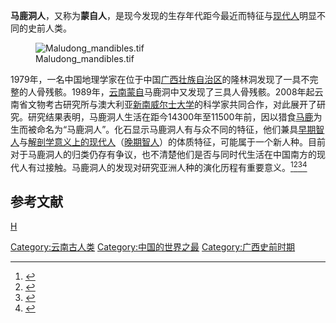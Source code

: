 {{Taxobox | name=马鹿洞人
| fossil_range =晚[[更新世|更新世]]-早[[全新世|全新世]]<br/>{{fossilrange|0.017830|0.0115}}
| image=Red Deer Cave people skull and reconstruction.png
| image_alt=Reconstructed skull (top left) with skull fragments 
| image_caption=
| classification_status=有争议
| regnum = [[动物界|动物界]] Animalia
| phylum = [[脊索动物门|脊索动物门]] Chordata
| classis = [[哺乳纲|哺乳纲]] Mammalia
| ordo = [[灵长目|灵长目]] Primates
| familia = [[人科|人科]] Hominidae
| tribus = [[人族|人族]] Hominini
| genus = [[人属|人属]] ''Homo''
| species = 未定
| binomial =
| binomial_authority =
}}
'''马鹿洞人'''，又称为'''蒙自人'''，是现今发现的生存年代距今最近而特征与[[人|现代人]]明显不同的史前人类。

[[File:Maludong_mandibles.tif|thumb]]

1979年，一名中国地理学家在位于中国[[广西壮族自治区|广西壮族自治区]]的隆林洞发现了一具不完整的人骨残骸。1989年，[[云南省|云南]][[蒙自市|蒙自]]马鹿洞中又发现了三具人骨残骸。2008年起云南省文物考古研究所与澳大利亚[[新南威尔士大学|新南威尔士大学]]的科学家共同合作，对此展开了研究。研究结果表明，马鹿洞人生活在距今14300年至11500年前，因以猎食[[加拿大馬鹿|马鹿]]为生而被命名为“马鹿洞人”。化石显示马鹿洞人有与众不同的特征，他们兼具[[早期智人|早期智人]]与[[晚期智人|解剖学意义上的现代人]]（[[晚期智人|晚期智人]]）的体质特征，可能属于一个新人种。目前对于马鹿洞人的归类仍存有争议，也不清楚他们是否与同时代生活在中国南方的现代人有过接触。马鹿洞人的发现对研究亚洲人种的演化历程有重要意义。<ref>{{cite web|url=http://tech.sina.com.cn/d/2012-03-15/15516840793.shtml|title=中澳学者发现古人类新种群 被称为“马鹿洞人”|date=2012-03-15|publisher=新浪科技|access-date=2012-03-16|archive-date=2019-09-03|archive-url=https://web.archive.org/web/20190903081048/http://tech.sina.com.cn/d/2012-03-15/15516840793.shtml|dead-url=no}}</ref><ref>{{cite web|url=http://cnnews.rti.org.tw/index_newsContent.aspx?nid=346017|title=人类起源新发现 中国大陆发现红鹿洞人|date=2012-03-16|publisher=中央广播电台|archiveurl=https://archive.today/20121222152722/http://cnnews.rti.org.tw/index_newsContent.aspx?nid=346017|archivedate=2012-12-22|access-date=2012-03-16|dead-url=yes}}</ref><ref>{{cite web|url=http://www.chinanews.com/cul/2012/03-15/3747920.shtml|title=云南蒙自人化石研究:史前人类发生大范围迁移融合|date=2012-03-15|publisher=中国新闻网|access-date=2012-03-16|archive-date=2020-02-06|archive-url=https://web.archive.org/web/20200206112838/http://www.chinanews.com/cul/2012/03-15/3747920.shtml|dead-url=no}}</ref><ref name="Curnoe2012">{{Cite journal |last=Curnoe |first=Darren |last2=Xueping |first2=Ji |last3=Herries |first3=Andy I. R. |last4=Kanning |first4=Bai |last5=Taçon |first5=Paul S. C. |last6=Zhende |first6=Bao |last7=Fink |first7=David |last8=Yunsheng |first8=Zhu |last9=Hellstrom |first9=John |last10=Yun |first10=Luo |last11=Cassis |first11=Gerasimos |date=2012-03-14 |editor-last=Caramelli |editor-first=David |title=Human Remains from the Pleistocene-Holocene Transition of Southwest China Suggest a Complex Evolutionary History for East Asians |url=https://dx.plos.org/10.1371/journal.pone.0031918 |journal=PLoS ONE |language=en |volume=7 |issue=3 |doi=10.1371/journal.pone.0031918 |issn=1932-6203 |pmc=PMC3303470 |pmid=22431968}}</ref>

== 参考文献 ==
{{Reflist}}
{{云南历史|上古}}
{{人类演化}}
[[Category:云南古人类|Category:云南古人类]]
[[Category:中国的世界之最|Category:中国的世界之最]]
[[Category:广西史前时期|Category:广西史前时期]]
[[分類:亞洲史前哺乳動物|H]]